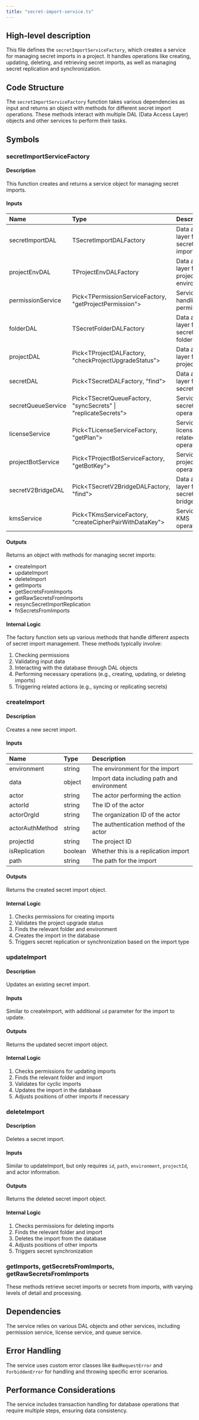 ```yaml
---
title: "secret-import-service.ts"
---
```


## High-level description
This file defines the `secretImportServiceFactory`, which creates a service for managing secret imports in a project. It handles operations like creating, updating, deleting, and retrieving secret imports, as well as managing secret replication and synchronization.

## Code Structure
The `secretImportServiceFactory` function takes various dependencies as input and returns an object with methods for different secret import operations. These methods interact with multiple DAL (Data Access Layer) objects and other services to perform their tasks.

## Symbols

### secretImportServiceFactory
#### Description
This function creates and returns a service object for managing secret imports.

#### Inputs
| Name | Type | Description |
|:-----|:-----|:------------|
| secretImportDAL | TSecretImportDALFactory | Data access layer for secret imports |
| projectEnvDAL | TProjectEnvDALFactory | Data access layer for project environments |
| permissionService | Pick&lt;TPermissionServiceFactory, "getProjectPermission"&gt; | Service for handling permissions |
| folderDAL | TSecretFolderDALFactory | Data access layer for secret folders |
| projectDAL | Pick&lt;TProjectDALFactory, "checkProjectUpgradeStatus"&gt; | Data access layer for projects |
| secretDAL | Pick&lt;TSecretDALFactory, "find"&gt; | Data access layer for secrets |
| secretQueueService | Pick&lt;TSecretQueueFactory, "syncSecrets" \| "replicateSecrets"&gt; | Service for secret queue operations |
| licenseService | Pick&lt;TLicenseServiceFactory, "getPlan"&gt; | Service for license-related operations |
| projectBotService | Pick&lt;TProjectBotServiceFactory, "getBotKey"&gt; | Service for project bot operations |
| secretV2BridgeDAL | Pick&lt;TSecretV2BridgeDALFactory, "find"&gt; | Data access layer for secret v2 bridge |
| kmsService | Pick&lt;TKmsServiceFactory, "createCipherPairWithDataKey"&gt; | Service for KMS operations |

#### Outputs
Returns an object with methods for managing secret imports:
- createImport
- updateImport
- deleteImport
- getImports
- getSecretsFromImports
- getRawSecretsFromImports
- resyncSecretImportReplication
- fnSecretsFromImports

#### Internal Logic
The factory function sets up various methods that handle different aspects of secret import management. These methods typically involve:
1. Checking permissions
2. Validating input data
3. Interacting with the database through DAL objects
4. Performing necessary operations (e.g., creating, updating, or deleting imports)
5. Triggering related actions (e.g., syncing or replicating secrets)

### createImport
#### Description
Creates a new secret import.

#### Inputs
| Name | Type | Description |
|:-----|:-----|:------------|
| environment | string | The environment for the import |
| data | object | Import data including path and environment |
| actor | string | The actor performing the action |
| actorId | string | The ID of the actor |
| actorOrgId | string | The organization ID of the actor |
| actorAuthMethod | string | The authentication method of the actor |
| projectId | string | The project ID |
| isReplication | boolean | Whether this is a replication import |
| path | string | The path for the import |

#### Outputs
Returns the created secret import object.

#### Internal Logic
1. Checks permissions for creating imports
2. Validates the project upgrade status
3. Finds the relevant folder and environment
4. Creates the import in the database
5. Triggers secret replication or synchronization based on the import type

### updateImport
#### Description
Updates an existing secret import.

#### Inputs
Similar to createImport, with additional `id` parameter for the import to update.

#### Outputs
Returns the updated secret import object.

#### Internal Logic
1. Checks permissions for updating imports
2. Finds the relevant folder and import
3. Validates for cyclic imports
4. Updates the import in the database
5. Adjusts positions of other imports if necessary

### deleteImport
#### Description
Deletes a secret import.

#### Inputs
Similar to updateImport, but only requires `id`, `path`, `environment`, `projectId`, and actor information.

#### Outputs
Returns the deleted secret import object.

#### Internal Logic
1. Checks permissions for deleting imports
2. Finds the relevant folder and import
3. Deletes the import from the database
4. Adjusts positions of other imports
5. Triggers secret synchronization

### getImports, getSecretsFromImports, getRawSecretsFromImports
These methods retrieve secret imports or secrets from imports, with varying levels of detail and processing.

## Dependencies
The service relies on various DAL objects and other services, including permission service, license service, and queue service.

## Error Handling
The service uses custom error classes like `BadRequestError` and `ForbiddenError` for handling and throwing specific error scenarios.

## Performance Considerations
The service includes transaction handling for database operations that require multiple steps, ensuring data consistency.
